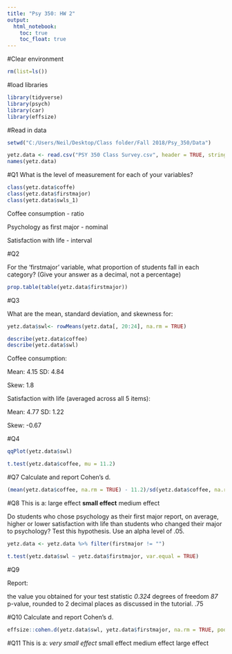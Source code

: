 ```yaml
---
title: "Psy 350: HW 2"
output: 
  html_notebook:
    toc: true
    toc_float: true
---
```


#Clear environment
```r
rm(list=ls())
```


#load libraries
```r
library(tidyverse)
library(psych)
library(car)
library(effsize)
```


#Read in data
```r
setwd("C:/Users/Neil/Desktop/Class folder/Fall 2018/Psy_350/Data")

yetz.data <- read.csv("PSY 350 Class Survey.csv", header = TRUE, stringsAsFactors = FALSE)
names(yetz.data)

```


#Q1 
What is the level of measurement for each of your variables?



```r
class(yetz.data$coffe)
class(yetz.data$firstmajor)
class(yetz.data$swls_1)


```

Coffee consumption  - ratio

Psychology as first major  - nominal

Satisfaction with life  - interval

#Q2

For the 'firstmajor' variable, what proportion of students fall in each category? (Give your answer as a decimal, not a percentage)

```r

prop.table(table(yetz.data$firstmajor))


```

#Q3

What are the mean, standard deviation, and skewness for: 


```r
yetz.data$swl<- rowMeans(yetz.data[, 20:24], na.rm = TRUE)

describe(yetz.data$coffee)
describe(yetz.data$swl)

```


Coffee consumption:

Mean:  4.15
SD:  4.84
  
Skew:  1.8

Satisfaction with life (averaged across all 5 items): 

Mean:  4.77
SD:  1.22
  
Skew:  -0.67

#Q4

```r
qqPlot(yetz.data$swl)
```

```r
t.test(yetz.data$coffee, mu = 11.2)
```


#Q7
Calculate and report Cohen's d.

```r
(mean(yetz.data$coffee, na.rm = TRUE) - 11.2)/sd(yetz.data$coffee, na.rm = TRUE)
```

#Q8
This is a:
	large effect
	**small effect**
	medium effect


Do students who chose psychology as their first major report, on average, higher or lower satisfaction with life than students who changed their major to psychology? Test this hypothesis. Use an alpha level of .05.

```r
yetz.data <- yetz.data %>% filter(firstmajor != "")

t.test(yetz.data$swl ~ yetz.data$firstmajor, var.equal = TRUE)
```



#Q9


Report: 

the value you obtained for your test statistic *0.324*
degrees of freedom  *87*
p-value, rounded to 2 decimal places as discussed in the tutorial. .75

#Q10
Calculate and report Cohen's d.
```r
effsize::cohen.d(yetz.data$swl, yetz.data$firstmajor, na.rm = TRUE, pooled = TRUE)
```

#Q11
This is a: 
	*very small effect*
	small effect
	medium effect
	large effect